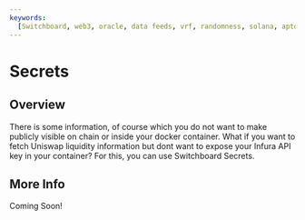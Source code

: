 ```yaml
---
keywords:
  [Switchboard, web3, oracle, data feeds, vrf, randomness, solana, aptos, near]
---
```


# Secrets

## Overview

There is some information, of course which you do not want to make publicly
visible on chain or inside your docker container. What if you want to fetch
Uniswap liquidity information but dont want to expose your Infura API key in
your container? For this, you can use Switchboard Secrets.

## More Info

Coming Soon!
